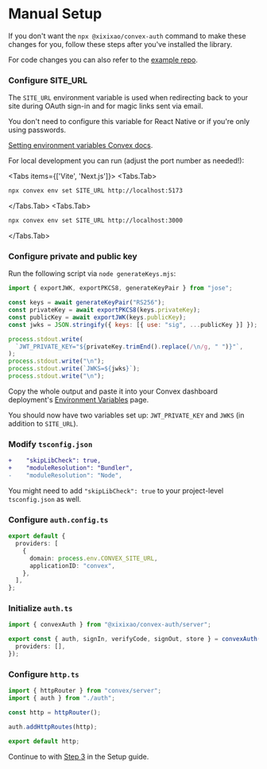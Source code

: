 
# Manual Setup

If you don't want the `npx @xixixao/convex-auth` command to make these changes
for you, follow these steps after you've installed the library.

For code changes you can also refer to the
[example repo](https://github.com/xixixao/convex-auth/blob/convex-auth-demo-src).

<Steps>

### Configure SITE_URL

The `SITE_URL` environment variable is used when redirecting back to your site
during OAuth sign-in and for magic links sent via email.

You don't need to configure this variable for React Native or if you're only
using passwords.

[Setting environment variables Convex docs](https://docs.convex.dev/production/environment-variables#setting-environment-variables).

For local development you can run (adjust the port number as needed!):

<Tabs items={['Vite', 'Next.js']}>
<Tabs.Tab>

```sh
npx convex env set SITE_URL http://localhost:5173
```

</Tabs.Tab>
<Tabs.Tab>

```sh
npx convex env set SITE_URL http://localhost:3000
```

</Tabs.Tab>
</Tabs>

### Configure private and public key

Run the following script via `node generateKeys.mjs`:

```js filename="generateKeys.mjs"
import { exportJWK, exportPKCS8, generateKeyPair } from "jose";

const keys = await generateKeyPair("RS256");
const privateKey = await exportPKCS8(keys.privateKey);
const publicKey = await exportJWK(keys.publicKey);
const jwks = JSON.stringify({ keys: [{ use: "sig", ...publicKey }] });

process.stdout.write(
  `JWT_PRIVATE_KEY="${privateKey.trimEnd().replace(/\n/g, " ")}"`,
);
process.stdout.write("\n");
process.stdout.write(`JWKS=${jwks}`);
process.stdout.write("\n");
```

Copy the whole output and paste it into your Convex dashboard deployment's
[Environment Variables](https://dashboard.convex.dev/deployment/settings/environment-variables)
page.

You should now have two variables set up: `JWT_PRIVATE_KEY` and `JWKS` (in
addition to `SITE_URL`).

### Modify `tsconfig.json`

```diff filename="convex/tsconfig.json"
+    "skipLibCheck": true,
+    "moduleResolution": "Bundler",
-    "moduleResolution": "Node",
```

You might need to add `"skipLibCheck": true` to your project-level
`tsconfig.json` as well.

### Configure `auth.config.ts`

```ts filename="convex/auth.config.ts"
export default {
  providers: [
    {
      domain: process.env.CONVEX_SITE_URL,
      applicationID: "convex",
    },
  ],
};
```

### Initialize `auth.ts`

```ts filename="convex/auth.ts"
import { convexAuth } from "@xixixao/convex-auth/server";

export const { auth, signIn, verifyCode, signOut, store } = convexAuth({
  providers: [],
});
```

### Configure `http.ts`

```ts filename="convex/http.ts"
import { httpRouter } from "convex/server";
import { auth } from "./auth";

const http = httpRouter();

auth.addHttpRoutes(http);

export default http;
```

</Steps>

Continue to with [Step 3](/setup#add-authentication-tables-to-your-schema) in
the Setup guide.

